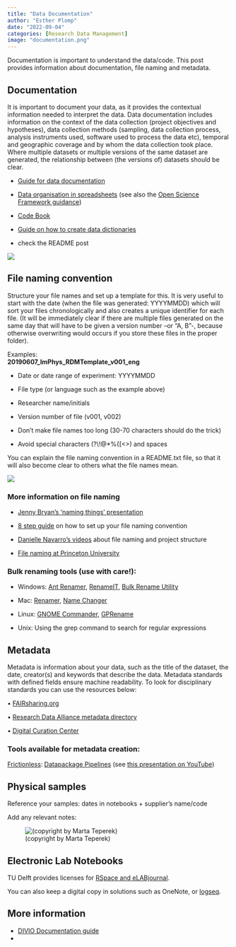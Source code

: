 ```yaml
---
title: "Data Documentation"
author: "Esther Plomp"
date: "2022-09-04"
categories: [Research Data Management]
image: "documentation.png"
---
```


Documentation is important to understand the data/code. This post provides information about documentation, file naming and metadata.

## Documentation

It is important to document your data, as it provides the contextual information needed to interpret the data. Data documentation includes information on the context of the data collection (project objectives and hypotheses), data collection methods (sampling, data collection process, analysis instruments used, software used to process the data etc), temporal and geographic coverage and by whom the data collection took place. Where multiple datasets or multiple versions of the same dataset are generated, the relationship between (the versions of) datasets should be clear.

-   [Guide for data documentation](https://doi.org/10.5281/zenodo.1914401)

-   [Data organisation in spreadsheets](https://uf-repro.github.io/data-organization/slides.html) (see also the [Open Science Framework guidance](https://help.osf.io/hc/en-us/articles/360019739054-How-to-Make-a-Data-Dictionary))

-   [Code Book](https://libguides.library.kent.edu/SPSS/Codebooks)

-   [Guide on how to create data dictionaries](https://doi.org/10.1177/2515245920928007)

-   check the README post

[![](images/image-1807077771.png)](https://twitter.com/thecrobe/status/1373590641012322306)

## File naming convention

Structure your file names and set up a template for this. It is very useful to start with the date (when the file was generated: YYYYMMDD) which will sort your files chronologically and also creates a unique identifier for each file. (It will be immediately clear if there are multiple files generated on the same day that will have to be given a version number --or "A, B"-, because otherwise overwriting would occurs if you store these files in the proper folder).

Examples:\
**20190607_ImPhys_RDMTemplate_v001_eng**

-   Date or date range of experiment: YYYYMMDD

-   File type (or language such as the example above)

-   Researcher name/initials

-   Version number of file (v001, v002)

-   Don't make file names too long (30-70 characters should do the trick)

-   Avoid special characters (?\\!\@\*%{\[\<\>) and spaces

You can explain the file naming convention in a README.txt file, so that it will also become clear to others what the file names mean.

[![](images/image-930892278.png)](https://twitter.com/chazhutton/status/1285955514241875968/photo/1)

### More information on file naming

-   [Jenny Bryan's 'naming things' presentation](https://speakerdeck.com/jennybc/how-to-name-files)

-   [8 step guide](https://resolver.caltech.edu/CaltechAUTHORS:20200601-161923247) on how to set up your file naming convention

-   [Danielle Navarro's videos](https://www.youtube.com/watch?v=u6MiDFvAs9w&list=PLRPB0ZzEYegPiBteC2dRn95TX9YefYFyy&index=2) about file naming and project structure

-   [File naming at Princeton University](https://libguides.princeton.edu/c.php?g=102546&p=930626)

### Bulk renaming tools (use with care!):

-   Windows: [Ant Renamer](http://www.antp.be/software/renamer), [RenameIT](sourceforge.net/prpjects/renameit), [Bulk Rename Utility](http://www.bulkrenameutility.co.uk/)

-   Mac: [Renamer](https://renamer.com/), [Name Changer](https://mrrsoftware.com/namechanger/)

-   Linux: [GNOME Commander](https://gcmd.github.io/), [GPRename](http://gprename.sourceforge.net/)

-   Unix: Using the grep command to search for regular expressions

## Metadata

Metadata is information about your data, such as the title of the dataset, the date, creator(s) and keywords that describe the data. Metadata standards with defined fields ensure machine readability. To look for disciplinary standards you can use the resources below:

• [FAIRsharing.org](https://fairsharing.org/)

• [Research Data Alliance metadata directory](https://rd-alliance.github.io/metadata-directory/standards/)

• [Digital Curation Center](http://www.dcc.ac.uk/resources/metadata-standards)

### Tools available for metadata creation:

[Frictionless](https://frictionlessdata.io/): [Datapackage Pipelines](https://github.com/frictionlessdata/datapackage-pipelines) (see [this presentation on YouTube](https://www.youtube.com/watch?v=vZAi4OnfH-Q&feature=youtu.be))

## Physical samples

Reference your samples: dates in notebooks + supplier's name/code

Add any relevant notes:

![(copyright by Marta Teperek)](images/paste-C1DEDF1E.png){alt="(copyright by Marta Teperek)" fig-alt="An excel sheet with physical sample organisation. The first column describes sample names, the second the accompanying data in the labbook, the third column the amount of samples left (if there are multiple), the fourth one is the sample sizes and the last column contains any notes about the sample."}

## Electronic Lab Notebooks

TU Delft provides licenses for [RSpace and eLABjournal](https://www.tudelft.nl/en/library/research-data-management/r/manage/electronic-lab-notebook).

You can also keep a digital copy in solutions such as OneNote, or [logseq](https://www.dannygarside.co.uk/blog/An-open-source-knowledge-management-system-for-the-lab/).

## More information

-   [DIVIO Documentation guide](https://documentation.divio.com/introduction/)
-   
